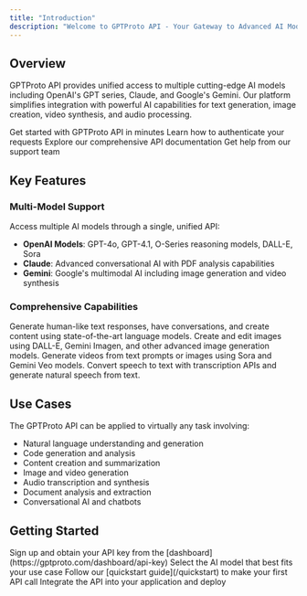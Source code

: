 ```yaml
---
title: "Introduction"
description: "Welcome to GPTProto API - Your Gateway to Advanced AI Models"
---
```


## Overview

GPTProto API provides unified access to multiple cutting-edge AI models including OpenAI's GPT series, Claude, and Google's Gemini. Our platform simplifies integration with powerful AI capabilities for text generation, image creation, video synthesis, and audio processing.

<CardGroup cols={2}>
  <Card title="Quick Start" icon="rocket" href="/quickstart">
    Get started with GPTProto API in minutes
  </Card>
  <Card title="Authentication" icon="key" href="/authentication">
    Learn how to authenticate your requests
  </Card>
  <Card title="API Reference" icon="code" href="/docs/api">
    Explore our comprehensive API documentation
  </Card>
  <Card title="Support" icon="life-ring" href="mailto: jacoblam3219@gmail.com">
    Get help from our support team
  </Card>
</CardGroup>

## Key Features

### Multi-Model Support

Access multiple AI models through a single, unified API:

- **OpenAI Models**: GPT-4o, GPT-4.1, O-Series reasoning models, DALL-E, Sora
- **Claude**: Advanced conversational AI with PDF analysis capabilities
- **Gemini**: Google's multimodal AI including image generation and video synthesis

### Comprehensive Capabilities

<AccordionGroup>
  <Accordion title="Text Generation" icon="message">
    Generate human-like text responses, have conversations, and create content using state-of-the-art language models.
  </Accordion>
  <Accordion title="Image Generation & Editing" icon="image">
    Create and edit images using DALL-E, Gemini Imagen, and other advanced image generation models.
  </Accordion>
  <Accordion title="Video Synthesis" icon="video">
    Generate videos from text prompts or images using Sora and Gemini Veo models.
  </Accordion>
  <Accordion title="Audio Processing" icon="microphone">
    Convert speech to text with transcription APIs and generate natural speech from text.
  </Accordion>
</AccordionGroup>

## Use Cases

The GPTProto API can be applied to virtually any task involving:

- Natural language understanding and generation
- Code generation and analysis
- Content creation and summarization
- Image and video generation
- Audio transcription and synthesis
- Document analysis and extraction
- Conversational AI and chatbots

## Getting Started

<Steps>
  <Step title="Get API Key">
    Sign up and obtain your API key from the [dashboard](https://gptproto.com/dashboard/api-key)
  </Step>
  <Step title="Choose Your Model">
    Select the AI model that best fits your use case
  </Step>
  <Step title="Make Your First Request">
    Follow our [quickstart guide](/quickstart) to make your first API call
  </Step>
  <Step title="Integrate & Deploy">
    Integrate the API into your application and deploy
  </Step>
</Steps>
